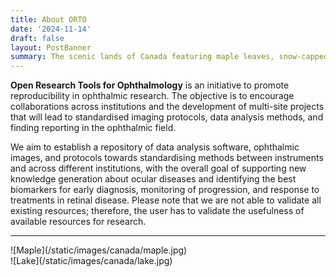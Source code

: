 ```yaml
---
title: About ORTO
date: '2024-11-14'
draft: false
layout: PostBanner
summary: The scenic lands of Canada featuring maple leaves, snow-capped mountains, turquoise lakes and Toronto. Take in the sights in this photo gallery exhibition and see how easy it is to replicate with some MDX magic and tailwind classes.
---
```


**Open Research Tools for Ophthalmology** is an initiative to promote reproducibility in ophthalmic research.
The objective is to encourage collaborations across institutions and the development of multi-site projects that will lead to standardised imaging protocols, data analysis methods, and finding reporting in the ophthalmic field.

We aim to establish a repository of data analysis software, ophthalmic images, and protocols towards standardising methods between instruments and across different institutions, with the overall goal of supporting new knowledge generation about ocular diseases and identifying the best biomarkers for early diagnosis, monitoring of progression, and response to treatments in retinal disease.
Please note that we are not able to validate all existing resources; therefore, the user has to validate the usefulness of available resources for research. 

---
<div className="-mx-2 flex flex-wrap overflow-hidden xl:-mx-2">
  <div className="my-1 w-full overflow-hidden px-2 xl:my-1 xl:w-1/2 xl:px-2">
    ![Maple](/static/images/canada/maple.jpg)
  </div>
  <div className="my-1 w-full overflow-hidden px-2 xl:my-1 xl:w-1/2 xl:px-2">
    ![Lake](/static/images/canada/lake.jpg)
  </div>
</div>
